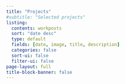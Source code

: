 ```yaml
---
title: "Projects"
#subtitle: "Selected projects"
listing:
  contents: workposts
  sort: "date desc"
  type: default
  fields: [date, image, title, description]
  categories: false
  sort-ui: false
  filter-ui: false
page-layout: full 
title-block-banner: false
---
```

